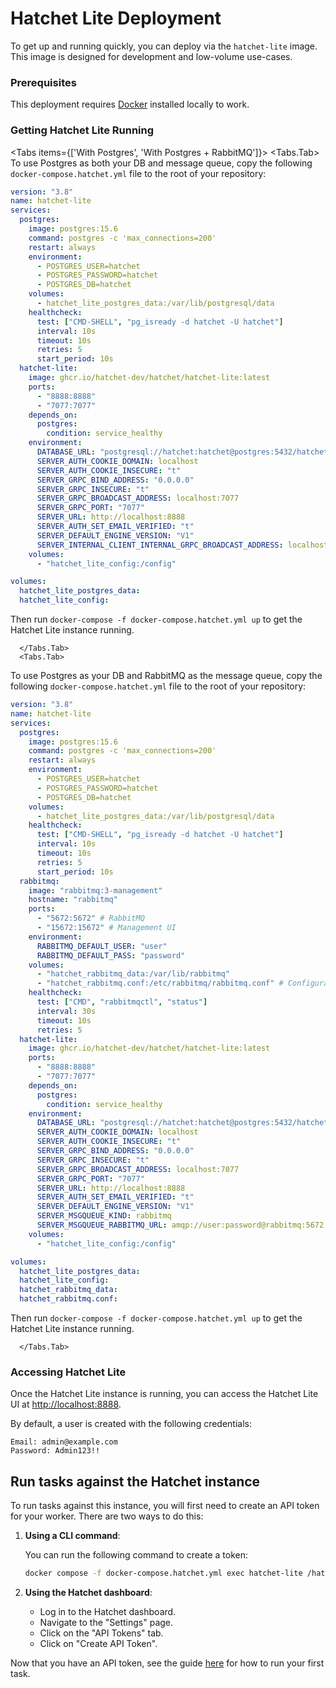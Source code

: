 
# Hatchet Lite Deployment

To get up and running quickly, you can deploy via the `hatchet-lite` image. This image is designed for development and low-volume use-cases.

<Steps>

### Prerequisites

This deployment requires [Docker](https://docs.docker.com/engine/install/) installed locally to work.

### Getting Hatchet Lite Running

<Tabs items={['With Postgres', 'With Postgres + RabbitMQ']}>
  <Tabs.Tab>
To use Postgres as both your DB and message queue, copy the following `docker-compose.hatchet.yml` file to the root of your repository:

```yaml filename="docker-compose.hatchet.yml" copy
version: "3.8"
name: hatchet-lite
services:
  postgres:
    image: postgres:15.6
    command: postgres -c 'max_connections=200'
    restart: always
    environment:
      - POSTGRES_USER=hatchet
      - POSTGRES_PASSWORD=hatchet
      - POSTGRES_DB=hatchet
    volumes:
      - hatchet_lite_postgres_data:/var/lib/postgresql/data
    healthcheck:
      test: ["CMD-SHELL", "pg_isready -d hatchet -U hatchet"]
      interval: 10s
      timeout: 10s
      retries: 5
      start_period: 10s
  hatchet-lite:
    image: ghcr.io/hatchet-dev/hatchet/hatchet-lite:latest
    ports:
      - "8888:8888"
      - "7077:7077"
    depends_on:
      postgres:
        condition: service_healthy
    environment:
      DATABASE_URL: "postgresql://hatchet:hatchet@postgres:5432/hatchet?sslmode=disable"
      SERVER_AUTH_COOKIE_DOMAIN: localhost
      SERVER_AUTH_COOKIE_INSECURE: "t"
      SERVER_GRPC_BIND_ADDRESS: "0.0.0.0"
      SERVER_GRPC_INSECURE: "t"
      SERVER_GRPC_BROADCAST_ADDRESS: localhost:7077
      SERVER_GRPC_PORT: "7077"
      SERVER_URL: http://localhost:8888
      SERVER_AUTH_SET_EMAIL_VERIFIED: "t"
      SERVER_DEFAULT_ENGINE_VERSION: "V1"
      SERVER_INTERNAL_CLIENT_INTERNAL_GRPC_BROADCAST_ADDRESS: localhost:7077
    volumes:
      - "hatchet_lite_config:/config"

volumes:
  hatchet_lite_postgres_data:
  hatchet_lite_config:
```

Then run `docker-compose -f docker-compose.hatchet.yml up` to get the Hatchet Lite instance running.

      </Tabs.Tab>
      <Tabs.Tab>

To use Postgres as your DB and RabbitMQ as the message queue, copy the following `docker-compose.hatchet.yml` file to the root of your repository:

```yaml filename="docker-compose.hatchet.yml" copy
version: "3.8"
name: hatchet-lite
services:
  postgres:
    image: postgres:15.6
    command: postgres -c 'max_connections=200'
    restart: always
    environment:
      - POSTGRES_USER=hatchet
      - POSTGRES_PASSWORD=hatchet
      - POSTGRES_DB=hatchet
    volumes:
      - hatchet_lite_postgres_data:/var/lib/postgresql/data
    healthcheck:
      test: ["CMD-SHELL", "pg_isready -d hatchet -U hatchet"]
      interval: 10s
      timeout: 10s
      retries: 5
      start_period: 10s
  rabbitmq:
    image: "rabbitmq:3-management"
    hostname: "rabbitmq"
    ports:
      - "5672:5672" # RabbitMQ
      - "15672:15672" # Management UI
    environment:
      RABBITMQ_DEFAULT_USER: "user"
      RABBITMQ_DEFAULT_PASS: "password"
    volumes:
      - "hatchet_rabbitmq_data:/var/lib/rabbitmq"
      - "hatchet_rabbitmq.conf:/etc/rabbitmq/rabbitmq.conf" # Configuration file mount
    healthcheck:
      test: ["CMD", "rabbitmqctl", "status"]
      interval: 30s
      timeout: 10s
      retries: 5
  hatchet-lite:
    image: ghcr.io/hatchet-dev/hatchet/hatchet-lite:latest
    ports:
      - "8888:8888"
      - "7077:7077"
    depends_on:
      postgres:
        condition: service_healthy
    environment:
      DATABASE_URL: "postgresql://hatchet:hatchet@postgres:5432/hatchet?sslmode=disable"
      SERVER_AUTH_COOKIE_DOMAIN: localhost
      SERVER_AUTH_COOKIE_INSECURE: "t"
      SERVER_GRPC_BIND_ADDRESS: "0.0.0.0"
      SERVER_GRPC_INSECURE: "t"
      SERVER_GRPC_BROADCAST_ADDRESS: localhost:7077
      SERVER_GRPC_PORT: "7077"
      SERVER_URL: http://localhost:8888
      SERVER_AUTH_SET_EMAIL_VERIFIED: "t"
      SERVER_DEFAULT_ENGINE_VERSION: "V1"
      SERVER_MSGQUEUE_KIND: rabbitmq
      SERVER_MSGQUEUE_RABBITMQ_URL: amqp://user:password@rabbitmq:5672
    volumes:
      - "hatchet_lite_config:/config"

volumes:
  hatchet_lite_postgres_data:
  hatchet_lite_config:
  hatchet_rabbitmq_data:
  hatchet_rabbitmq.conf:
```

Then run `docker-compose -f docker-compose.hatchet.yml up` to get the Hatchet Lite instance running.

      </Tabs.Tab>

</Tabs>

### Accessing Hatchet Lite

Once the Hatchet Lite instance is running, you can access the Hatchet Lite UI at [http://localhost:8888](http://localhost:8888).

By default, a user is created with the following credentials:

```
Email: admin@example.com
Password: Admin123!!
```

## Run tasks against the Hatchet instance

To run tasks against this instance, you will first need to create an API token for your worker. There are two ways to do this:

1. **Using a CLI command**:

   You can run the following command to create a token:

   ```sh
   docker compose -f docker-compose.hatchet.yml exec hatchet-lite /hatchet-admin token create --config /config --tenant-id 707d0855-80ab-4e1f-a156-f1c4546cbf52 | xargs
   ```

2. **Using the Hatchet dashboard**:
   - Log in to the Hatchet dashboard.
   - Navigate to the "Settings" page.
   - Click on the "API Tokens" tab.
   - Click on "Create API Token".

Now that you have an API token, see the guide [here](https://docs.hatchet.run/home/setup) for how to run your first task.

</Steps>
